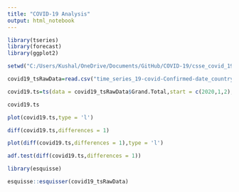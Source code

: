 ```yaml
---
title: "COVID-19 Analysis"
output: html_notebook
---
```

```r

library(tseries)
library(forecast)
library(ggplot2)

setwd("C:/Users/Kushal/OneDrive/Documents/GitHub/COVID-19/csse_covid_19_data/csse_covid_19_time_series")

covid19_tsRawData=read.csv("time_series_19-covid-Confirmed-date_country.csv",header = TRUE)

covid19.ts=ts(data = covid19_tsRawData$Grand.Total,start = c(2020,1,2),frequency = 366)

covid19.ts

plot(covid19.ts,type = 'l')

```

```r
diff(covid19.ts,differences = 1)

plot(diff(covid19.ts,differences = 1),type = 'l')

adf.test(diff(covid19.ts,differences = 1))

library(esquisse)

esquisse::esquisser(covid19_tsRawData)
```

